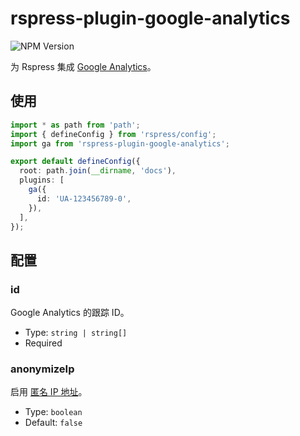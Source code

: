 # rspress-plugin-google-analytics

![NPM Version](https://img.shields.io/npm/v/rspress-plugin-google-analytics)


<SourceCode href="https://github.com/linbudu599/rspress-plugins/tree/main/packages/rspress-plugin-google-analytics" />

为 Rspress 集成 [Google Analytics](https://analytics.google.com/)。

## 使用

<PackageManagerTabs command="add rspress-plugin-google-analytics -D" />

```ts
import * as path from 'path';
import { defineConfig } from 'rspress/config';
import ga from 'rspress-plugin-google-analytics';

export default defineConfig({
  root: path.join(__dirname, 'docs'),
  plugins: [
    ga({
      id: 'UA-123456789-0',
    }),
  ],
});
```

## 配置

### id

Google Analytics 的跟踪 ID。

- Type: `string | string[]`
- Required

### anonymizeIp

启用 [匿名 IP 地址](https://developers.google.com/analytics/devguides/collection/gtagjs/ip-anonymization)。

- Type: `boolean`
- Default: `false`

